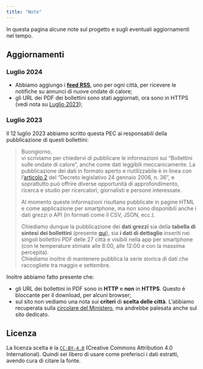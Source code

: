 ```yaml
---
title: "Note"
---
```


In questa pagina alcune note sul progetto e sugli eventuali aggiornamenti nel tempo.

## Aggiornamenti

### Luglio 2024

- Abbiamo aggiungo i [**feed RSS**](index.qmd#feed-rss), uno per ogni città, per ricevere le notifiche su annunci di nuove ondate di calore;
- gli URL dei PDF dei bollettini sono stati aggiornati, ora sono in HTTPS (vedi nota su [Luglio 2023](#luglio-2023));

### Luglio 2023

Il 12 luglio 2023 abbiamo scritto questa PEC ai responsabili della pubblicazione di questi bollettini:

> Buongiorno,<br>
vi scriviamo per chiedervi di pubblicare le informazioni sui "Bollettini sulle ondate di calore", anche come dati leggibili meccanicamente.
> La pubblicazione dei dati in formato aperto e riutilizzabile è in linea con l'[articolo 2](https://www.normattiva.it/uri-res/N2Ls?urn:nir:stato:decreto.legislativo:2006-01-24;36~art2) del "Decreto legislativo 24 gennaio 2006, n. 36", e soprattutto può offrire diverse opportunità di approfondimento, ricerca e studio per ricercatori, giornalisti e persone interessate.
>
> Al momento queste informazioni risultano pubblicate in pagine HTML e come applicazione per smartphone, ma non sono disponibili anche i dati grezzi o API (in formati come il CSV, JSON, ecc.).
>
> Chiediamo dunque la pubblicazione dei **dati grezzi** sia della **tabella di sintesi dei bollettini** (presente [qui](https://www.salute.gov.it/portale/caldo/bollettiniCaldo.jsp?lingua=italiano&id=4542&area=emergenzaCaldo&menu=vuoto&btnBollettino=BOLLETTINI)), sia **i dati di dettaglio** inseriti nei singoli bollettini PDF delle 27 città e visibili nella app per smartphone (con le temperature stimate alle 8:00, alle 12:00 e con la massima percepita).<br>
>Chiediamo inoltre di mantenere pubblica la serie storica di dati che raccogliete tra maggio e settembre.

Inoltre abbiamo fatto presente che:

  - gli URL dei bollettini in PDF sono in **HTTP** e **non** in **HTTPS**. Questo è bloccante per il download, per alcuni browser;
  - sul sito non vediamo una nota sui **criteri** di **scelta delle città**. L'abbiamo recuperata sulla [circolare del Ministero](https://www.trovanorme.salute.gov.it/norme/renderNormsanPdf?anno=2023&codLeg=93738&parte=1%20&serie=null), ma andrebbe palesata anche sul sito dedicato.

## Licenza

La licenza scelta è la [`CC-BY-4.0`](https://creativecommons.org/licenses/by/4.0/deed.it) (Creative Commons Attribution 4.0 International). Quindi sei libero di usare come preferisci i dati estratti, avendo cura di citare la fonte.
